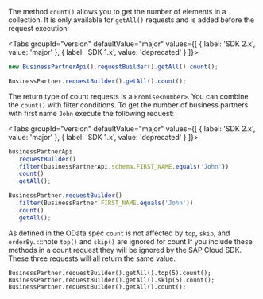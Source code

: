 
The method `count()` allows you to get the number of elements in a collection.
It is only available for `getAll()` requests and is added before the request execution:

<Tabs groupId="version" defaultValue="major" values={[ { label: 'SDK 2.x', value: 'major' }, { label: 'SDK 1.x', value: 'deprecated' } ]}>
<TabItem value="major">

```ts
new BusinessPartnerApi().requestBuilder().getAll().count();
```

</TabItem>
<TabItem value="deprecated">

```ts
BusinessPartner.requestBuilder().getAll().count();
```

</TabItem>
</Tabs>

The return type of count requests is a `Promise<number>`.
You can combine the `count()` with filter conditions.
To get the number of business partners with first name `John` execute the following request:

<Tabs groupId="version" defaultValue="major" values={[ { label: 'SDK 2.x', value: 'major' }, { label: 'SDK 1.x', value: 'deprecated' } ]}>
<TabItem value="major">

```ts
businessPartnerApi
  .requestBuilder()
  .filter(businessPartnerApi.schema.FIRST_NAME.equals('John'))
  .count()
  .getAll();
```

</TabItem>
<TabItem value="deprecated">

```ts
BusinessPartner.requestBuilder()
  .filter(BusinessPartner.FIRST_NAME.equals('John'))
  .count()
  .getAll();
```

</TabItem>
</Tabs>

As defined in the OData spec `count` is not affected by `top`, `skip`, and `orderBy`.
:::note `top()` and `skip()` are ignored for count
If you include these methods in a count request they will be ignored by the SAP Cloud SDK.
These three requests will all return the same value.

```
BusinessPartner.requestBuilder().getAll().top(5).count();
BusinessPartner.requestBuilder().getAll().skip(5).count();
BusinessPartner.requestBuilder().getAll().count();
```
